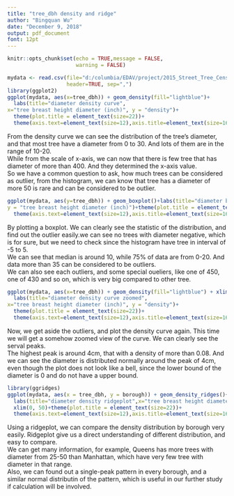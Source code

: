 ---
title: "tree_dbh density and ridge"
author: "Bingquan Wu"
date: "December 9, 2018"
output: pdf_document
font: 12pt
---

```{r setup, include=FALSE}
knitr::opts_chunk$set(echo = TRUE,message = FALSE,
                      warning = FALSE)
```

```{r}
mydata <- read.csv(file="d:/columbia/EDAV/project/2015_Street_Tree_Census_-_Tree_Data.csv",
                   header=TRUE, sep=",")
library(ggplot2)
ggplot(mydata, aes(x=tree_dbh)) + geom_density(fill="lightblue")+
  labs(title="diameter density curve",
x="tree breast height diameter (inch)", y = "density")+
  theme(plot.title = element_text(size=22))+
  theme(axis.text=element_text(size=12),axis.title=element_text(size=16))
```

From the density curve we can see the distribution of the tree's diameter, and that most tree have a diameter from 0 to 30. And lots of them are in the range of 10-20.\
While from the scale of x-axis, we can now that there is few tree that has diameter of more than 400. And they determined the x-axis value.\
So we have a common question to ask, how much trees can be considered as outlier, from the histogram, we can know that tree has a diameter of more 50 is rare and can be considered to be outlier.

```{r}
ggplot(mydata, aes(y=tree_dbh)) + geom_boxplot()+labs(title="diameter barplot", 
y = "tree breast height diameter (inch)")+theme(plot.title = element_text(size=22))+
  theme(axis.text=element_text(size=12),axis.title=element_text(size=16))
```

By plotting a boxplot. We can clearly see the statistic of the distribution, and find out the outlier easily.we can see no trees with diameter negative, which is for sure, but we need to check since the histogram have tree in interval of -5 to 5.\
We can see that median is around 10, while 75% of data are from 0-20. And data more than 35 can be considered to be outliers.\
We can also see each outliers, and some special oueliers, like one of 450, one of 430 and so on, which is very big compared to other tree.

```{r}
ggplot(mydata, aes(x=tree_dbh)) + geom_density(fill="lightblue") + xlim(0, 50)+
  labs(title="diameter density curve zoomed",
x="tree breast height diameter (inch)", y = "density")+ 
  theme(plot.title = element_text(size=22))+
  theme(axis.text=element_text(size=12),axis.title=element_text(size=16))
```

Now, we get aside the outliers, and plot the density curve again. This time we will get a somehow zoomed view of the curve. We can clearly see the serval peaks.\
The highest peak is around 4cm, that with a density of more than 0.08. And we can see the diameter is distributed normally around the peak of 4cm, even though the plot does not look like a bell, since the lower bound of the diameter is 0 and do not have a upper bound.

```{r}
library(ggridges)
ggplot(mydata, aes(x = tree_dbh, y = borough)) + geom_density_ridges()+
  labs(title="diameter density ridgeplot",x="tree breast height diameter (inch)", y = "borough")+
  xlim(0, 50)+theme(plot.title = element_text(size=22))+
  theme(axis.text=element_text(size=12),axis.title=element_text(size=16))
```

Using a ridgeplot, we can compare the density distribution by borough very easily. Ridgeplot give us a direct understanding of different distribution, and easy to compare.\
We can get many information, for example, Queens has more trees with diameter from 25-50 than Manhattan, which have very few tree with diameter in that range. \
Also, we can found out a single-peak pattern in every borough, and a similar normal distributin of the pattern, which is useful in our further study if calculation will be involved.\
